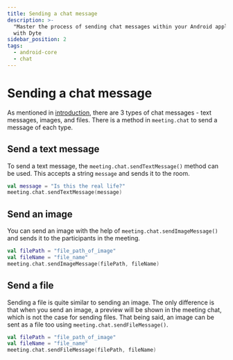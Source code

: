 ```yaml
---
title: Sending a chat message
description: >-
  "Master the process of sending chat messages within your Android application
  with Dyte
sidebar_position: 2
tags:
  - android-core
  - chat
---
```


# Sending a chat message

As mentioned in [introduction](./introduction), there are 3 types of chat messages - text messages, images, and files. There is a method in `meeting.chat` to send a message of each type.

## Send a text message

To send a text message, the `meeting.chat.sendTextMessage()` method can be used. This accepts a string `message` and sends it to the room.

```kotlin
val message = "Is this the real life?"
meeting.chat.sendTextMessage(message)
```

## Send an image

You can send an image with the help of `meeting.chat.sendImageMessage()` and
sends it to the participants in the meeting.

```kotlin
val filePath = "file_path_of_image"
val fileName = "file_name"
meeting.chat.sendImageMessage(filePath, fileName)
```

## Send a file

Sending a file is quite similar to sending an image. The only difference is that when you send an image, a preview will be shown in the meeting chat, which is not the case for sending files. That being said, an image can be sent as a file too using `meeting.chat.sendFileMessage()`.

```kotlin
val filePath = "file_path_of_image"
val fileName = "file_name"
meeting.chat.sendFileMessage(filePath, fileName)
```
